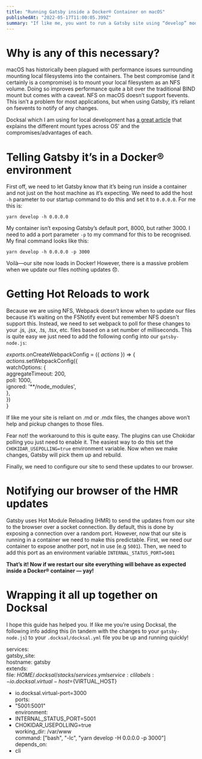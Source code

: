 ```yaml
---
title: "Running Gatsby inside a Docker® Container on macOS"
publishedAt: "2022-05-17T11:00:05.399Z"
summary: "If like me, you want to run a Gatsby site using “develop” mode inside a Docker® container on macOS, there are a few things that you need to do first for it to run as expected. macOS has historically…"
---
```


# Why is any of this necessary?

macOS has historically been plagued with performance issues surrounding mounting local filesystems into the containers. The best compromise (and it certainly is a compromise) is to mount your local filesystem as an NFS volume. Doing so improves performance quite a bit over the traditional BIND mount but comes with a caveat. NFS on macOS doesn’t support fsevents. This isn’t a problem for most applications, but when using Gatsby, it’s reliant on fsevents to notify of any changes.

Docksal which I am using for local development has [a great article](https://docs.docksal.io/core/volumes/#overview) that explains the different mount types across OS’ and the compromises/advantages of each.

# Telling Gatsby it’s in a Docker® environment

First off, we need to let Gatsby know that it’s being run inside a container and not just on the host machine as it’s expecting. We need to add the host `-h` parameter to our startup command to do this and set it to `0.0.0.0`. For me this is:

`yarn develop -h 0.0.0.0`

My container isn’t exposing Gatsby’s default port, 8000, but rather 3000. I need to add a port parameter `-p` to my command for this to be recognised. My final command looks like this:

`yarn develop -h 0.0.0.0 -p 3000`

Voilà—our site now loads in Docker! However, there is a massive problem when we update our files nothing updates 😞.

# Getting Hot Reloads to work

Because we are using NFS, Webpack doesn’t know when to update our files because it’s waiting on the FSNotify event but remember NFS doesn't support this. Instead, we need to set webpack to poll for these changes to your .js, .jsx, .ts, .tsx, etc. files based on a set number of milliseconds. This is quite easy we just need to add the following config into our `gatsby-node.js`:

_exports_.onCreateWebpackConfig = ({ _actions_ }) => {  
 _actions_.setWebpackConfig({  
 watchOptions: {  
 aggregateTimeout: 200,  
 poll: 1000,  
 ignored: '\*\*/node_modules',  
 },  
 })  
}

If like me your site is reliant on .md or .mdx files, the changes above won’t help and pickup changes to those files.

Fear not! the workaround to this is quite easy. The plugins can use Chokidar polling you just need to enable it. The easiest way to do this set the `CHOKIDAR_USEPOLLING=true` environment variable. Now when we make changes, Gatsby will pick them up and rebuild.

Finally, we need to configure our site to send these updates to our browser.

# Notifying our browser of the HMR updates

Gatsby uses Hot Module Reloading (HMR) to send the updates from our site to the browser over a socket connection. By default, this is done by exposing a connection over a random port. However, now that our site is running in a container we need to make this predictable. First, we need our container to expose another port, not in use (e.g `5001`). Then, we need to add this port as an environment variable `INTERNAL_STATUS_PORT=5001`

**That’s it! Now if we restart our site everything will behave as expected inside a Docker® container — yay!**

# Wrapping it all up together on Docksal

I hope this guide has helped you. If like me you’re using Docksal, the following info adding this (in tandem with the changes to your `gatsby-node.js`) to your `.docksal/docksal.yml` file you be up and running quickly!

services:  
 gatsby_site:  
 hostname: gatsby  
 extends:  
 file: ${HOME}/.docksal/stacks/services.yml  
      service: cli  
    labels:  
      - io.docksal.virtual-host=${VIRTUAL_HOST}  
 - io.docksal.virtual-port=3000  
 ports:  
 - "5001:5001"  
 environment:  
 - INTERNAL_STATUS_PORT=5001  
 - CHOKIDAR_USEPOLLING=true  
 working_dir: /var/www  
 command: \["bash", "-lc", "yarn develop -H 0.0.0.0 -p 3000"\]  
 depends_on:  
 - cli
